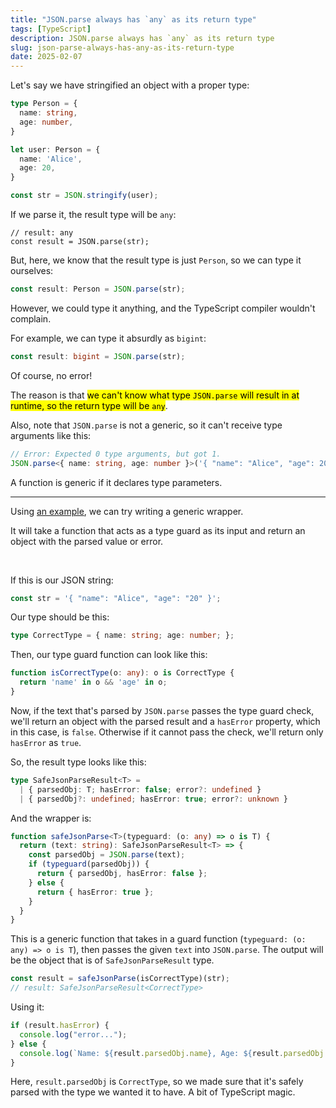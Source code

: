 ```yaml
---
title: "JSON.parse always has `any` as its return type"
tags: [TypeScript]
description: JSON.parse always has `any` as its return type
slug: json-parse-always-has-any-as-its-return-type
date: 2025-02-07
---
```


Let's say we have stringified an object with a proper type:

```ts
type Person = {
  name: string,
  age: number,
}

let user: Person = {
  name: 'Alice',
  age: 20,
}

const str = JSON.stringify(user);
```

If we parse it, the result type will be `any`:

```tsx
// result: any
const result = JSON.parse(str);
```

But, here, we know that the result type is just `Person`, so we can type it ourselves:

```ts
const result: Person = JSON.parse(str);
```

However, we could type it anything, and the TypeScript compiler wouldn't complain.

For example, we can type it absurdly as `bigint`:

```ts
const result: bigint = JSON.parse(str);
```

Of course, no error!

The reason is that <mark>we can't know what type `JSON.parse` will result in at runtime, so the return type will be `any`</mark>.

Also, note that `JSON.parse` is not a generic, so it can't receive type arguments like this:

```ts
// Error: Expected 0 type arguments, but got 1.
JSON.parse<{ name: string, age: number }>('{ "name": "Alice", "age": 20 }');
```

<Note>
A function is generic if it declares type parameters.
</Note>

---

Using [an example](https://stackoverflow.com/a/62438143), we can try writing a generic wrapper.

It will take a function that acts as a type guard as its input and return an object with the parsed value or error.

<br />

If this is our JSON string:

```ts
const str = '{ "name": "Alice", "age": "20" }';
```

Our type should be this:

```ts
type CorrectType = { name: string; age: number; };
```

Then, our type guard function can look like this:

```ts
function isCorrectType(o: any): o is CorrectType {
  return 'name' in o && 'age' in o;
}
```

Now, if the text that's parsed by `JSON.parse` passes the type guard check, we'll return an object with the parsed result and a `hasError` property, which in this case, is `false`.
Otherwise if it cannot pass the check, we'll return only `hasError` as `true`.

So, the result type looks like this:

```ts
type SafeJsonParseResult<T> =
  | { parsedObj: T; hasError: false; error?: undefined }
  | { parsedObj?: undefined; hasError: true; error?: unknown }
```

And the wrapper is:

```ts
function safeJsonParse<T>(typeguard: (o: any) => o is T) {
  return (text: string): SafeJsonParseResult<T> => {
    const parsedObj = JSON.parse(text);
    if (typeguard(parsedObj)) {
      return { parsedObj, hasError: false };
    } else {
      return { hasError: true };
    }
  }
}
```

This is a generic function that takes in a guard function (`typeguard: (o: any) => o is T`), then passes the given `text` into `JSON.parse`. The output will be the object that is of `SafeJsonParseResult` type.

```ts
const result = safeJsonParse(isCorrectType)(str);
// result: SafeJsonParseResult<CorrectType>
```

Using it:

```ts
if (result.hasError) {
  console.log("error...");
} else {
  console.log(`Name: ${result.parsedObj.name}, Age: ${result.parsedObj.age}`);
}
```

Here, `result.parsedObj` is `CorrectType`, so we made sure that it's safely parsed with the type we wanted it to have. 
A bit of TypeScript magic.